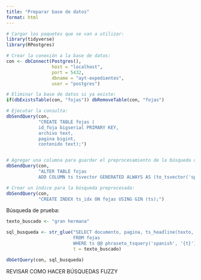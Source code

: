 ```yaml
---
title: "Preparar base de datos"
format: html
---
```


```r
# Cargar los paquetes que se van a utilizar:
library(tidyverse)
library(RPostgres)

# Crear la conexión a la base de datos:
con <- dbConnect(Postgres(),
                 host = "localhost",
                 port = 5432,
                 dbname = "ayt-expedientes",
                 user = "postgres")
```

```r
# Eliminar la base de datos si ya existe:
if(dbExistsTable(con, "fojas")) dbRemoveTable(con, "fojas")

# Ejecutar la consulta:
dbSendQuery(con, 
            "CREATE TABLE fojas (
            id_foja bigserial PRIMARY KEY,
            archivo text,
            pagina bigint,
            contenido text);")


# Agregar una columna para guardar el preprocesamiento de la búsqueda del texto:
dbSendQuery(con,
            "ALTER TABLE fojas
            ADD COLUMN ts tsvector GENERATED ALWAYS AS (to_tsvector('spanish', contenido)) STORED;")

# Crear un índice para la búsqueda preprocesada:
dbSendQuery(con,
            "CREATE INDEX ts_idx ON fojas USING GIN (ts);")

```

Búsqueda de prueba:

```r
texto_buscado <- "gran hermana"

sql_busqueda <- str_glue("SELECT documento, pagina, ts_headline(texto, plainto_tsquery('{t}')) AS resultado
                         FROM fojas
                         WHERE ts @@ phraseto_tsquery('spanish', '{t}');",
                         t = texto_buscado)

dbGetQuery(con, sql_busqueda)
```

REVISAR COMO HACER BÚSQUEDAS FUZZY
